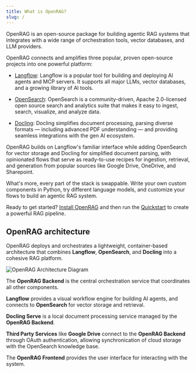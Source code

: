 ```yaml
---
title: What is OpenRAG?
slug: /
---
```


OpenRAG is an open-source package for building agentic RAG systems that integrates with a wide range of orchestration tools, vector databases, and LLM providers.

OpenRAG connects and amplifies three popular, proven open-source projects into one powerful platform:

* [Langflow](https://docs.langflow.org): Langflow is a popular tool for building and deploying AI agents and MCP servers. It supports all major LLMs, vector databases, and a growing library of AI tools. 

* [OpenSearch](https://docs.opensearch.org/latest/): OpenSearch is a community-driven, Apache 2.0-licensed open source search and analytics suite that makes it easy to ingest, search, visualize, and analyze data.

* [Docling](https://docling-project.github.io/docling/): Docling simplifies document processing, parsing diverse formats — including advanced PDF understanding — and providing seamless integrations with the gen AI ecosystem. 

OpenRAG builds on Langflow's familiar interface while adding OpenSearch for vector storage and Docling for simplified document parsing, with opinionated flows that serve as ready-to-use recipes for ingestion, retrieval, and generation from popular sources like Google Drive, OneDrive, and Sharepoint.

What's more, every part of the stack is swappable. Write your own custom components in Python, try different language models, and customize your flows to build an agentic RAG system.

Ready to get started? [Install OpenRAG](/install) and then run the [Quickstart](/quickstart) to create a powerful RAG pipeline.

## OpenRAG architecture

OpenRAG deploys and orchestrates a lightweight, container-based architecture that combines **Langflow**, **OpenSearch**, and **Docling** into a cohesive RAG platform.

![OpenRAG Architecture Diagram](/img/openrag-architecture.png)

The **OpenRAG Backend** is the central orchestration service that coordinates all other components.

**Langflow** provides a visual workflow engine for building AI agents, and connects to **OpenSearch** for vector storage and retrieval.

**Docling Serve** is a local document processing service managed by the **OpenRAG Backend**.

**Third Party Services** like **Google Drive** connect to the **OpenRAG Backend** through OAuth authentication, allowing synchronication of cloud storage with the OpenSearch knowledge base.

The **OpenRAG Frontend** provides the user interface for interacting with the system.